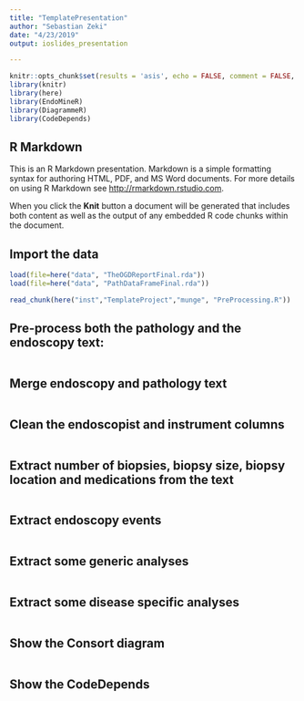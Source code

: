 ```yaml
---
title: "TemplatePresentation"
author: "Sebastian Zeki"
date: "4/23/2019"
output: ioslides_presentation

---
```


```r
knitr::opts_chunk$set(results = 'asis', echo = FALSE, comment = FALSE,  warning = FALSE, message = FALSE, fig.align = 'center')
library(knitr)
library(here)
library(EndoMineR)
library(DiagrammeR)
library(CodeDepends)
```

## R Markdown

This is an R Markdown presentation. Markdown is a simple formatting syntax for authoring HTML, PDF, and MS Word documents. For more details on using R Markdown see <http://rmarkdown.rstudio.com>.

When you click the **Knit** button a document will be generated that includes both content as well as the output of any embedded R code chunks within the document.

## Import the data
```r
load(file=here("data", "TheOGDReportFinal.rda"))
load(file=here("data", "PathDataFrameFinal.rda"))
```


```r
read_chunk(here("inst","TemplateProject","munge", "PreProcessing.R"))
```

## Pre-process both the pathology and the endoscopy text:
```r
```

## Merge endoscopy and pathology text
```r
```

## Clean the endoscopist and instrument columns
```r
```

## Extract number of biopsies, biopsy size, biopsy location and medications from the text
```r
```

## Extract endoscopy events
```r
```

## Extract some generic analyses
```r
```

## Extract some disease specific analyses
```r
```

## Show the Consort diagram
```r
```

## Show the CodeDepends
```r
```

